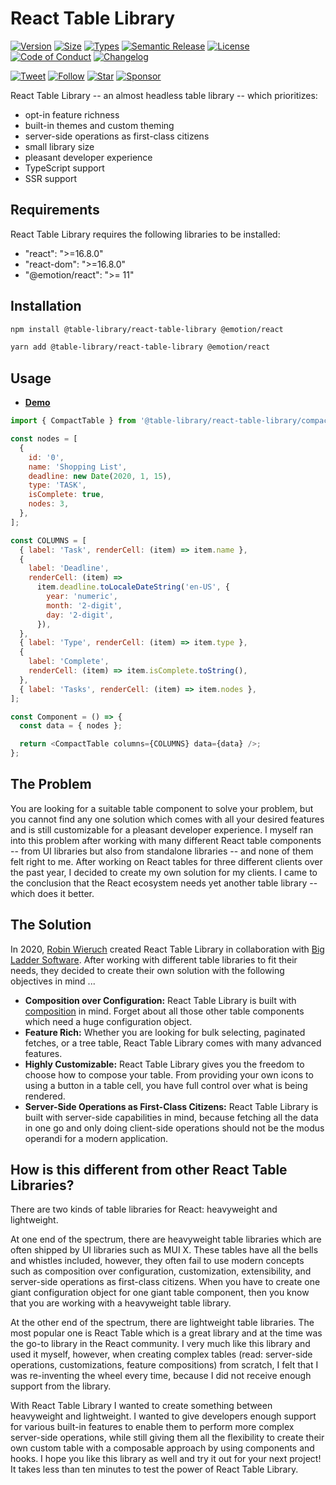 
<Meta title="Getting Started/Installation" />

# React Table Library

[![Version][version-badge]][package]
[![Size][size-badge]][size]
[![Types][type-badge]][package]
[![Semantic Release][semantic-release-badge]][semantic-release]
[![License][license-badge]][license]
[![Code of Conduct][coc-badge]][coc]
[![Changelog][changelog-badge]][changelog]

[![Tweet][twitter-badge]][twitter]
[![Follow][twitter-follow-badge]][twitter-follow]
[![Star][github-star-badge]][github-star]
[![Sponsor][github-sponsor-badge]][github-sponsor]

React Table Library -- an almost headless table library -- which prioritizes:

- opt-in feature richness
- built-in themes and custom theming
- server-side operations as first-class citizens
- small library size
- pleasant developer experience
- TypeScript support
- SSR support

## Requirements

React Table Library requires the following libraries to be installed:

- "react": ">=16.8.0"
- "react-dom": ">=16.8.0"
- "@emotion/react": ">= 11"

## Installation

```sh
npm install @table-library/react-table-library @emotion/react
```

```sh
yarn add @table-library/react-table-library @emotion/react
```

## Usage

- **[Demo](https://react-tables.com/)**

```javascript
import { CompactTable } from '@table-library/react-table-library/compact';

const nodes = [
  {
    id: '0',
    name: 'Shopping List',
    deadline: new Date(2020, 1, 15),
    type: 'TASK',
    isComplete: true,
    nodes: 3,
  },
];

const COLUMNS = [
  { label: 'Task', renderCell: (item) => item.name },
  {
    label: 'Deadline',
    renderCell: (item) =>
      item.deadline.toLocaleDateString('en-US', {
        year: 'numeric',
        month: '2-digit',
        day: '2-digit',
      }),
  },
  { label: 'Type', renderCell: (item) => item.type },
  {
    label: 'Complete',
    renderCell: (item) => item.isComplete.toString(),
  },
  { label: 'Tasks', renderCell: (item) => item.nodes },
];

const Component = () => {
  const data = { nodes };

  return <CompactTable columns={COLUMNS} data={data} />;
};
```

## The Problem

You are looking for a suitable table component to solve your problem, but you cannot find any one solution which comes with all your desired features and is still customizable for a pleasant developer experience. I myself ran into this problem after working with many different React table components -- from UI libraries but also from standalone libraries -- and none of them felt right to me. After working on React tables for three different clients over the past year, I decided to create my own solution for my clients. I came to the conclusion that the React ecosystem needs yet another table library -- which does it better.

## The Solution

In 2020, [Robin Wieruch](https://www.robinwieruch.de) created React Table Library in collaboration with [Big Ladder Software](https://bigladdersoftware.com/). After working with different table libraries to fit their needs, they decided to create their own solution with the following objectives in mind ...

- **Composition over Configuration:** React Table Library is built with <a href="https://www.robinwieruch.de/react-component-composition/">composition</a> in mind. Forget about all those other table components which need a huge configuration object.
- **Feature Rich:** Whether you are looking for bulk selecting, paginated fetches, or a tree table, React Table Library comes with many advanced features.
- **Highly Customizable:** React Table Library gives you the freedom to choose how to compose your table. From providing your own icons to using a button in a table cell, you have full control over what is being rendered.
- **Server-Side Operations as First-Class Citizens:** React Table Library is built with server-side capabilities in mind, because fetching all the data in one go and only doing client-side operations should not be the modus operandi for a modern application.

## How is this different from other React Table Libraries?

There are two kinds of table libraries for React: heavyweight and lightweight.

At one end of the spectrum, there are heavyweight table libraries which are often shipped by UI libraries such as MUI X. These tables have all the bells and whistles included, however, they often fail to use modern concepts such as composition over configuration, customization, extensibility, and server-side operations as first-class citizens. When you have to create one giant configuration object for one giant table component, then you know that you are working with a heavyweight table library.

At the other end of the spectrum, there are lightweight table libraries. The most popular one is React Table which is a great library and at the time was the go-to library in the React community. I very much like this library and used it myself, however, when creating complex tables (read: server-side operations, customizations, feature compositions) from scratch, I felt that I was re-inventing the wheel every time, because I did not receive enough support from the library.

With React Table Library I wanted to create something between heavyweight and lightweight. I wanted to give developers enough support for various built-in features to enable them to perform more complex server-side operations, while still giving them all the flexibility to create their own custom table with a composable approach by using components and hooks. I hope you like this library as well and try it out for your next project! It takes less than ten minutes to test the power of React Table Library.

[version-badge]: https://img.shields.io/npm/v/@table-library/react-table-library
[package]: https://www.npmjs.com/package/@table-library/react-table-library
[type-badge]: https://img.shields.io/npm/types/@table-library/react-table-library
[license-badge]: https://img.shields.io/npm/l/@table-library/react-table-library.svg
[license]: https://github.com/table-library/react-table-library/blob/master/LICENSE
[semantic-release-badge]: https://img.shields.io/badge/%F0%9F%9A%80-semantic--release-blueviolet
[semantic-release]: https://github.com/table-library/react-table-library/releases
[github-star-badge]: https://img.shields.io/github/stars/table-library/react-table-library?style=social
[github-star]: https://github.com/table-library/react-table-library/stargazers
[coc-badge]: https://img.shields.io/badge/code%20of-conduct-ff69b4.svg
[coc]: https://github.com/table-library/react-table-library/blob/master/CODE_OF_CONDUCT.md
[changelog-badge]: https://img.shields.io/badge/Change-Log-blue
[changelog]: https://github.com/table-library/react-table-library/blob/master/CHANGELOG.md
[twitter]: https://twitter.com/intent/tweet?text=Check%20out%20react-table-library%20by%20%40rwieruch%20https%3A%2F%2Fgithub.com%2Ftable-library%2Freact-table-library%20%F0%9F%91%8D
[twitter-badge]: https://img.shields.io/twitter/url/https/github.com/table-library/react-table-library.svg?style=social
[twitter-follow]: https://twitter.com/rwieruch
[twitter-follow-badge]: https://img.shields.io/twitter/follow/rwieruch?style=social
[size-badge]: https://badgen.net/bundlephobia/minzip/@table-library/react-table-library@latest
[size]: https://bundlephobia.com/package/@table-library/react-table-library
[github-sponsor-badge]: https://img.shields.io/static/v1?label=Sponsor&message=%E2%9D%A4&color=red&logo=GitHub&link=https://github.com/sponsors/rwieruch
[github-sponsor]: https://github.com/sponsors/rwieruch
